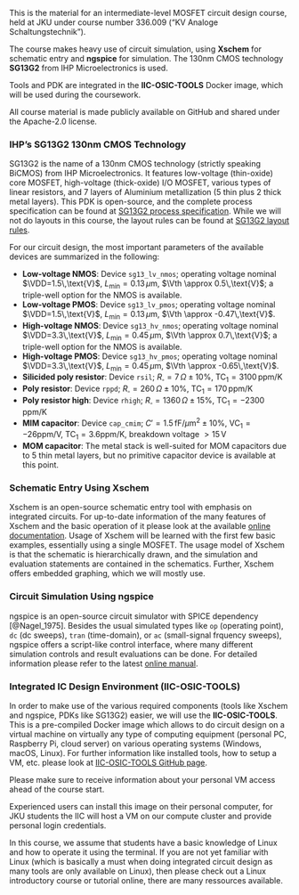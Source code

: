 This is the material for an intermediate-level MOSFET circuit design course, held at JKU under course number 336.009 ("KV Analoge Schaltungstechnik").

The course makes heavy use of circuit simulation, using **Xschem** for schematic entry and **ngspice** for simulation. The 130nm CMOS technology **SG13G2** from IHP Microelectronics is used.

Tools and PDK are integrated in the **IIC-OSIC-TOOLS** Docker image, which will be used during the coursework.

::: {.callout-note}
All course material is made publicly available on GitHub and shared under the Apache-2.0 license.
:::

### IHP's SG13G2 130nm CMOS Technology

SG13G2 is the name of a 130nm CMOS technology (strictly speaking BiCMOS) from IHP Microelectronics. It features low-voltage (thin-oxide) core MOSFET, high-voltage (thick-oxide) I/O MOSFET, various types of linear resistors, and 7 layers of Aluminium metallization (5 thin plus 2 thick metal layers). This PDK is open-source, and the complete process specification can be found at [SG13G2 process specification](https://github.com/IHP-GmbH/IHP-Open-PDK/blob/main/ihp-sg13g2/libs.doc/doc/SG13G2_os_process_spec.pdf). While we will not do layouts in this course, the layout rules can be found at [SG13G2 layout rules](https://github.com/IHP-GmbH/IHP-Open-PDK/blob/main/ihp-sg13g2/libs.doc/doc/SG13G2_os_layout_rules.pdf).

For our circuit design, the most important parameters of the available devices are summarized in the following:

* **Low-voltage NMOS**: Device `sg13_lv_nmos`; operating voltage nominal $\VDD=1.5\,\text{V}$, $L_\mathrm{min}=0.13\,\mu\text{m}$, $\Vth \approx 0.5\,\text{V}$; a triple-well option for the NMOS is available.
* **Low-voltage PMOS**: Device `sg13_lv_pmos`; operating voltage nominal $\VDD=1.5\,\text{V}$, $L_\mathrm{min}=0.13\,\mu\text{m}$, $\Vth \approx -0.47\,\text{V}$.
* **High-voltage NMOS**: Device `sg13_hv_nmos`; operating voltage nominal $\VDD=3.3\,\text{V}$, $L_\mathrm{min}=0.45\,\mu\text{m}$, $\Vth \approx 0.7\,\text{V}$; a triple-well option for the NMOS is available.
* **High-voltage PMOS**: Device `sg13_hv_pmos`; operating voltage nominal $\VDD=3.3\,\text{V}$, $L_\mathrm{min}=0.45\,\mu\text{m}$, $\Vth \approx -0.65\,\text{V}$. 
* **Silicided poly resistor**: Device `rsil`; $R_\square=7\,\Omega \pm 10\%$, $\mathrm{TC}_1=3100\,\text{ppm/K}$
* **Poly resistor**: Device `rppd`; $R_\square=260\,\Omega \pm 10\%$, $\mathrm{TC}_1=170\,\text{ppm/K}$
* **Poly resistor high**: Device `rhigh`; $R_\square=1360\,\Omega \pm 15\%$, $\mathrm{TC}_1=-2300\,\text{ppm/K}$ 
* **MIM capacitor**: Device `cap_cmim`; $C'=1.5\,\text{fF}/\mu\text{m}^2 \pm 10\%$, $\mathrm{VC}_1=-26\text{ppm/V}$, $\mathrm{TC}_1=3.6\text{ppm/K}$, breakdown voltage $>15\,\mathrm{V}$
* **MOM capacitor**: The metal stack is well-suited for MOM capacitors due to 5 thin metal layers, but no primitive capacitor device is available at this point.

### Schematic Entry Using Xschem

Xschem is an open-source schematic entry tool with emphasis on integrated circuits. For up-to-date information of the many features of Xschem and the basic operation of it please look at the available [online documentation](https://xschem.sourceforge.io/stefan/xschem_man/xschem_man.html). Usage of Xschem will be learned with the first few basic examples, essentially using a single MOSFET. The usage model of Xschem is that the schematic is hierarchically drawn, and the simulation and evaluation statements are contained in the schematics. Further, Xschem offers embedded graphing, which we will mostly use.

### Circuit Simulation Using ngspice

ngspice is an open-source circuit simulator with SPICE dependency [@Nagel_1975]. Besides the usual simulated types like `op` (operating point), `dc` (dc sweeps), `tran` (time-domain), or `ac` (small-signal frquency sweeps), ngspice offers a script-like control interface, where many different simulation controls and result evaluations can be done. For detailed information please refer to the latest [online manual](https://ngspice.sourceforge.io/docs/ngspice-43-manual.pdf).

### Integrated IC Design Environment (IIC-OSIC-TOOLS)

In order to make use of the various required components (tools like Xschem and ngspice, PDKs like SG13G2) easier, we will use the **IIC-OSIC-TOOLS**. This is a pre-compiled Docker image which allows to do circuit design on a virtual machine on virtually any type of computing equipment (personal PC, Raspberry Pi, cloud server) on various operating systems (Windows, macOS, Linux). For further information like installed tools, how to setup a VM, etc. please look at [IIC-OSIC-TOOLS GitHub page](https://github.com/iic-jku/IIC-OSIC-TOOLS).

::: {.callout-tip}
Please make sure to receive information about your personal VM access ahead of the course start.
:::

Experienced users can install this image on their personal computer, for JKU students the IIC will host a VM on our compute cluster and provide personal login credentials.

::: {.callout-note}
In this course, we assume that students have a basic knowledge of Linux and how to operate it using the terminal. If you are not yet familiar with Linux (which is basically a must when doing integrated circuit design as many tools are only available on Linux), then please check out a Linux introductory course or tutorial online, there are many ressources available.
:::
